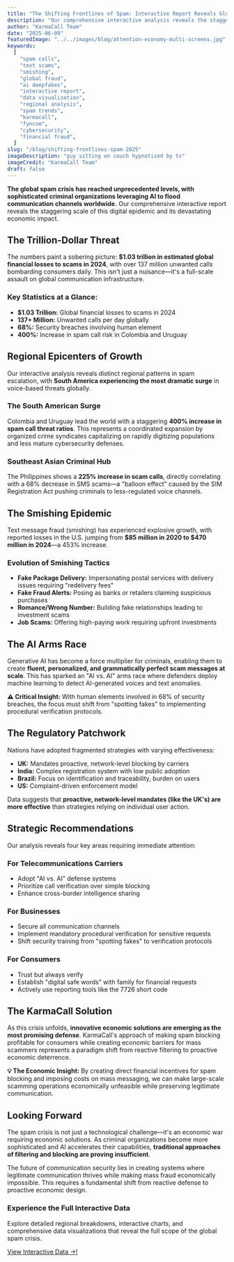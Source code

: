 ```yaml
---
title: "The Shifting Frontlines of Spam: Interactive Report Reveals Global Crisis"
description: "Our comprehensive interactive analysis reveals the staggering scale of global spam escalation. With over 137 million unwanted calls daily and $1.03 trillion in losses, discover the regional hotspots, AI-driven tactics, and strategic solutions in this data-rich report."
author: "KarmaCall Team"
date: "2025-06-09"
featuredImage: "../../images/blog/attention-economy-multi-screens.jpg"
keywords:
  [
    "spam calls",
    "text scams",
    "smishing",
    "global fraud",
    "ai deepfakes",
    "interactive report",
    "data visualization",
    "regional analysis",
    "spam trends",
    "karmacall",
    "fyncom",
    "cybersecurity",
    "financial fraud",
  ]
slug: "/blog/shifting-frontlines-spam-2025"
imageDescription: "guy sitting on couch hypnotized by tv"
imageCredit: "KarmaCall Team"
draft: false
---
```


**The global spam crisis has reached unprecedented levels, with sophisticated criminal organizations leveraging AI to flood communication channels worldwide.** Our comprehensive interactive report reveals the staggering scale of this digital epidemic and its devastating economic impact.

## The Trillion-Dollar Threat

The numbers paint a sobering picture: **$1.03 trillion in estimated global financial losses to scams in 2024**, with over 137 million unwanted calls bombarding consumers daily. This isn't just a nuisance—it's a full-scale assault on global communication infrastructure.

<div style={{
  background: "var(--color-background-alt, #f8fafc)",
  padding: "1.5rem",
  borderRadius: "8px",
  marginBottom: "1.5rem",
  border: "1px solid var(--border-color, #e2e8f0)",
}}>

### Key Statistics at a Glance:

- **$1.03 Trillion:** Global financial losses to scams in 2024
- **137+ Million:** Unwanted calls per day globally
- **68%:** Security breaches involving human element
- **400%:** Increase in spam call risk in Colombia and Uruguay

</div>

## Regional Epicenters of Growth

Our interactive analysis reveals distinct regional patterns in spam escalation, with **South America experiencing the most dramatic surge** in voice-based threats globally.

### The South American Surge

Colombia and Uruguay lead the world with a staggering **400% increase in spam call threat ratios**. This represents a coordinated expansion by organized crime syndicates capitalizing on rapidly digitizing populations and less mature cybersecurity defenses.

### Southeast Asian Criminal Hub

The Philippines shows a **225% increase in scam calls**, directly correlating with a 68% decrease in SMS scams—a "balloon effect" caused by the SIM Registration Act pushing criminals to less-regulated voice channels.

## The Smishing Epidemic

Text message fraud (smishing) has experienced explosive growth, with reported losses in the U.S. jumping from **$85 million in 2020 to $470 million in 2024**—a 453% increase.

### Evolution of Smishing Tactics

- **Fake Package Delivery:** Impersonating postal services with delivery issues requiring "redelivery fees"
- **Fake Fraud Alerts:** Posing as banks or retailers claiming suspicious purchases
- **Romance/Wrong Number:** Building fake relationships leading to investment scams
- **Job Scams:** Offering high-paying work requiring upfront investments

## The AI Arms Race

Generative AI has become a force multiplier for criminals, enabling them to create **fluent, personalized, and grammatically perfect scam messages at scale**. This has sparked an "AI vs. AI" arms race where defenders deploy machine learning to detect AI-generated voices and text anomalies.

<div style={{
  background: "var(--color-background-alt, #fef3c7)",
  padding: "1.5rem",
  borderRadius: "8px",
  marginBottom: "1.5rem",
  border: "1px solid var(--karmacall-gold, #f59e0b)",
}}>

**⚠️ Critical Insight:** With human elements involved in 68% of security breaches, the focus must shift from "spotting fakes" to implementing procedural verification protocols.

</div>

## The Regulatory Patchwork

Nations have adopted fragmented strategies with varying effectiveness:

- **UK:** Mandates proactive, network-level blocking by carriers
- **India:** Complex registration system with low public adoption
- **Brazil:** Focus on identification and traceability, burden on users
- **US:** Complaint-driven enforcement model

Data suggests that **proactive, network-level mandates (like the UK's) are more effective** than strategies relying on individual user action.

## Strategic Recommendations

Our analysis reveals four key areas requiring immediate attention:

### For Telecommunications Carriers

- Adopt "AI vs. AI" defense systems
- Prioritize call verification over simple blocking
- Enhance cross-border intelligence sharing

### For Businesses

- Secure all communication channels
- Implement mandatory procedural verification for sensitive requests
- Shift security training from "spotting fakes" to verification protocols

### For Consumers

- Trust but always verify
- Establish "digital safe words" with family for financial requests
- Actively use reporting tools like the 7726 short code

## The KarmaCall Solution

As this crisis unfolds, **innovative economic solutions are emerging as the most promising defense**. KarmaCall's approach of making spam blocking profitable for consumers while creating economic barriers for mass scammers represents a paradigm shift from reactive filtering to proactive economic deterrence.

<div style={{
  background: "var(--color-background-alt, #ecfdf5)",
  padding: "1.5rem",
  borderRadius: "8px",
  marginBottom: "1.5rem",
  border: "1px solid var(--karmacall-green, #10b981)",
}}>

**💡 The Economic Insight:** By creating direct financial incentives for spam blocking and imposing costs on mass messaging, we can make large-scale scamming operations economically unfeasible while preserving legitimate communication.

</div>

## Looking Forward

The spam crisis is not just a technological challenge—it's an economic war requiring economic solutions. As criminal organizations become more sophisticated and AI accelerates their capabilities, **traditional approaches of filtering and blocking are proving insufficient**.

The future of communication security lies in creating systems where legitimate communication thrives while making mass fraud economically impossible. This requires a fundamental shift from reactive defense to proactive economic design.

<div style={{
  background: "var(--color-background-alt, #f1f5f9)",
  padding: "2rem",
  borderRadius: "12px",
  marginTop: "2rem",
  border: "1px solid var(--border-color, #cbd5e1)",
  textAlign: "center",
}}>

### Experience the Full Interactive Data

Explore detailed regional breakdowns, interactive charts, and comprehensive data visualizations that reveal the full scope of the global spam crisis.

  [View Interactive Data →!](/interactive-data)


[//]: # (  <a)

[//]: # (  href="/interactive-data")

[//]: # (  style={{)

[//]: # (    display: "inline-block",)

[//]: # (    backgroundColor: "var&#40;--color-primary, #4f46e5&#41;",)

[//]: # (    color: "white",)

[//]: # (    padding: "12px 24px",)

[//]: # (    borderRadius: "8px",)

[//]: # (    textDecoration: "none",)

[//]: # (    fontWeight: "600",)

[//]: # (    transition: "background-color 0.2s ease",)

[//]: # (  }})

[//]: # (>)

[//]: # (  View Interactive Data →)

[//]: # (</a>)

</div>
